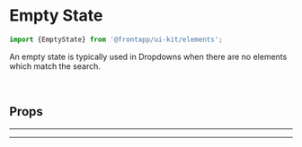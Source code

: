 
<Meta title="Elements/Empty State" of={EmptyState} />

# Empty State

<Canvas>
  <Story id="elements-empty-state--basic" />
</Canvas>

```typescript
import {EmptyState} from '@frontapp/ui-kit/elements';
```

An empty state is typically used in Dropdowns when there are no elements which match the search.

<br />

## Props

<ArgsTable of={EmptyState} />

<hr /><hr />
